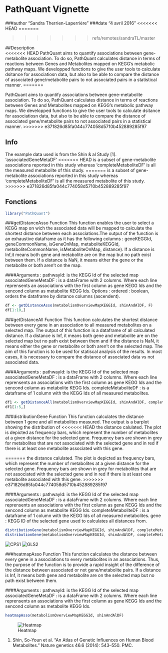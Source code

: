 
# PathQuant Vignette 
###author "Sandra Therrien-Laperrière"
###date "4 avril 2016"
<<<<<<< HEAD
=======


>>>>>>> refs/remotes/sandraTL/master

##Description  
<<<<<<< HEAD
PathQuant aims to quantify associations between gene-metabolite association.
To do so, PathQuant calculates distance in terms of reactions between Genes and 
Metabolites mapped on KEGG's metabolic pathway maps. We developped functions to 
give the user tools to calculate dsitance for associatiosn data, but also to be 
able to compare the distance of associated gene/metabolite pairs to not 
associated pairs in a statistical manner.
=======

PathQuant aims to quantify associations between gene-metabolite association.
To do so, PathQuant calculates distance in terms of reactions 
between Genes and Metabolites mapped on KEGG's metabolic pathway maps. We 
developped functions to give the user tools to calculate dsitance for 
associatiosn data, but also to be able to compare the distance of associated
gene/metabolite pairs to not associated pairs in a statistical manner.
>>>>>>> e371826d85fa044c774058d5710b452889285f97

## Info 

The example data used is from the Shin & al Study [1]. 'associatedGeneMetaDF'
<<<<<<< HEAD
is a subset of gene-metabolite associations reported in this study whereas 
'completeMetaboliteDF' is all the measured metabolite of this study.
=======
is a subset of gene-metabolite associations reported in this study whereas 'completeMetaboliteDF' is all the measured metabolite of this study.
>>>>>>> e371826d85fa044c774058d5710b452889285f97

## Fonctions

```r
library("PathQuant")
```
###getDistanceAsso Function 
This function enables the user to select a KEGG map on wich the associated data 
will be mapped to calculate the shortest distance between each associations.The 
output of the function is an exhaustive dataframe as it has the following 
columns : geneKEGGId, geneCommonName, isGeneOnMap, metaboliteKEGGId, 
metaboliteCommonName, isMetaboliteOnMap, distance). If a distance is Inf,it 
means both gene and metabolite are on the map but no path exist between them.
If a distance is NaN, it means either the gene or the metabolite or both aren't 
on the map.

####Arguments : 
    pathwayId: is the KEGG Id of the selected map
    associatedGeneMetaDF : is a dataFrame with 2 columns. Where each line 
                            reprensents an associations with the first column as
                            gene KEGG Ids and the sencond column as metabolite
                            KEGG Ids.
    Options :
    ordered : boolean, orders the dataframe by distance columns (ascendent).

```r

df <- getDistanceAsso(metabolismOverviewMapKEGGId, shinAndAlDF, F)
df[1:10,]

```

###getDistanceAll Function 
This function calculates the shortest distance between every gene in 
an association to all measured metabolites on a selected map. The output of this
function is a dataframe of all calculated distance. If a distance is Inf, it 
means both gene and metabolite are on the selected map but no path exist between
them and if the distance is NaN, it means either the gene or metabolite or both 
aren't on the selected map. The aim of this function is to be used for statiscal
analysis of the results. In most cases, it is necessary to compare the distance 
of associated data vs not associated data. 

####Arguments : 
    pathwayId: is the KEGG Id of the selected map
    associatedGeneMetaDF : is a dataFrame with 2 columns. Where each line 
                            reprensents an associations with the first column as
                            gene KEGG Ids and the sencond column as metabolite
                            KEGG Ids.
    completeMetaboliteDF : is a dataframe of 1 column with the KEGG Ids of
                           all measured metabolites.


```r
df1 <- getDistanceAll(metabolismOverviewMapKEGGId, shinAndAlDF, completeMetaboDF)
df1[1:5,]
```


###distributionGene Function
This function calculates the distance between 1 gene and
all metabolites measured. The output is a barplot showing the distribution of 
<<<<<<< HEAD
the distance calulated. The plot is depicted as frequency bars, which represent 
the number of metabolites at a given distance for the selected gene. Frequency 
bars are shown in grey for metabolites that are not associated with the selected
gene and in red if there is at least one metabolite associated with this gene.

=======
the distance calulated. The plot is depicted as frequency bars, which represent the number of metabolites at a given distance for the selected gene. Frequency bars are shown in grey for metabolites that are not associated with the selected gene and in red if there is at least one metabolite associated with this gene.
>>>>>>> e371826d85fa044c774058d5710b452889285f97

####Arguments : 
    pathwayId: is the KEGG Id of the selected map
    associatedGeneMetaDF : is a dataFrame with 2 columns. Where each line 
                            reprensents an associations with the first column as
                            gene KEGG Ids and the sencond column as metabolite
                            KEGG Ids.
    completeMetaboliteDF : is a dataframe of 1 column with the KEGG Ids of
                           all measured metabolites.
    gene : KEGG ID of the selected gene used to calculates all distances from.

```r
distributionGene(metabolismOverviewMapKEGGId, shinAndAlDF, completeMetaboDF, "hsa:1373")
distributionGene(metabolismOverviewMapKEGGId, shinAndAlDF, completeMetaboDF, "hsa:27165")
```
![CPS1](https://github.com/sandraTL/PathQuant/blob/master/vignettes/CPS1.png)
![GLS2](https://github.com/sandraTL/PathQuant/blob/master/vignettes/GLS2.png)

###heatmapAsso Function 
This function calculates the distance between every gene in a associations 
to every metabolites in an associations. Thus, the purpose of the function is to
provide a rapid insight of the difference of the distance between associated or 
not gene/metabolite pairs. If a distance is Inf, it means both gene and metabolite 
are on the selected map but no path exist between them.

####Arguments : 
    pathwayId: is the KEGG Id of the selected map
    associatedGeneMetaDF : is a dataFrame with 2 columns. Where each line 
                            reprensents an associations with the first column as
                            gene KEGG Ids and the sencond column as metabolite
                            KEGG Ids.

```r
heatmapAsso(metabolismOverviewMapKEGGId, shinAndAlDF)
```

![Heatmap](https://github.com/sandraTL/PathQuant/blob/master/vignettes/heatmapAsso1.png)


1. Shin, So-Youn et al. “An Atlas of Genetic Influences on Human Blood 
Metabolites.” Nature genetics 46.6 (2014): 543–550. PMC.








